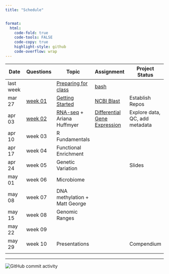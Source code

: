 ```yaml
---
title: "Schedule"


format:
  html:
    code-fold: true
    code-tools: FALSE
    code-copy: true
    highlight-style: github
    code-overflow: wrap
---
```


| Date      | Questions                       | Topic                                                | Assignment                                             | Project Status                 |
|---------------|---------------|---------------|---------------|---------------|
| last week |                                 | [Preparing for class](lectures/00-before.qmd)        | [bash](assignments/00-bash.qmd)                        |                                |
| mar 27    | [week 01](questions/week01.md)  | [Getting Started](lectures/01-start-up.qmd)          | [NCBI Blast](assignments/01-blast.qmd)                 | Establish Repos                |
| apr 03    | [week 02](questions/week02.qmd) | [RNA-seq](lectures/02-rna-seq.qmd) + Ariana Huffmyer | [Differential Gene Expression](assignments/02-DGE.qmd) | Explore data, QC, add metadata |
| apr 10    | week 03                         | R Fundamentals                                       |                                                        |                                |
| apr 17    | week 04                         | Functional Enrichment                                |                                                        |                                |
| apr 24    | week 05                         | Genetic Variation                                    |                                                        | Slides                         |
| may 01    | week 06                         | Microbiome                                           |                                                        |                                |
| may 08    | week 07                         | DNA methylation + Matt George                        |                                                        |                                |
| may 15    | week 08                         | Genomic Ranges                                       |                                                        |                                |
| may 22    | week 09                         |                                                      |                                                        |                                |
| may 29    | week 10                         | Presentations                                        |                                                        | Compendium                     |
|           |                                 |                                                      |                                                        |                                |

------------------------------------------------------------------------

<img src="https://img.shields.io/github/commit-activity/w/sr320/course-FISH546-2023" alt="GitHub commit activity"/>
